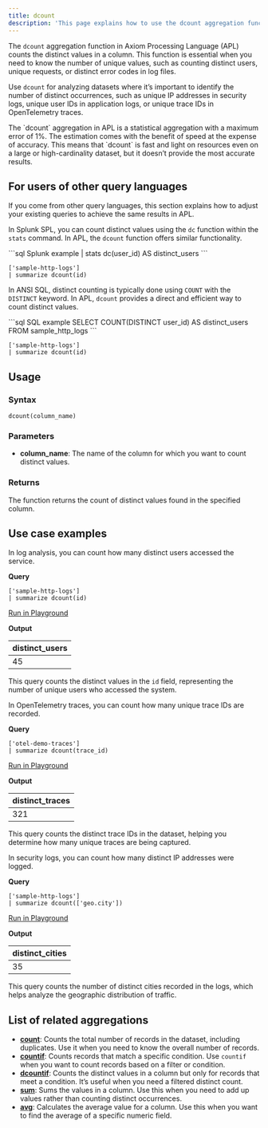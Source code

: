 ```yaml
---
title: dcount
description: 'This page explains how to use the dcount aggregation function in APL.'
---
```


The `dcount` aggregation function in Axiom Processing Language (APL) counts the distinct values in a column. This function is essential when you need to know the number of unique values, such as counting distinct users, unique requests, or distinct error codes in log files. 

Use `dcount` for analyzing datasets where it’s important to identify the number of distinct occurrences, such as unique IP addresses in security logs, unique user IDs in application logs, or unique trace IDs in OpenTelemetry traces.

<Note>
The `dcount` aggregation in APL is a statistical aggregation with a maximum error of 1%. The estimation comes with the benefit of speed at the expense of accuracy. This means that `dcount` is fast and light on resources even on a large or high-cardinality dataset, but it doesn’t provide the most accurate results.
</Note>

## For users of other query languages

If you come from other query languages, this section explains how to adjust your existing queries to achieve the same results in APL.

<AccordionGroup>
<Accordion title="Splunk SPL users">

In Splunk SPL, you can count distinct values using the `dc` function within the `stats` command. In APL, the `dcount` function offers similar functionality.

<CodeGroup>
```sql Splunk example
| stats dc(user_id) AS distinct_users
```

```kusto APL equivalent
['sample-http-logs']
| summarize dcount(id)
```
</CodeGroup>

</Accordion>

<Accordion title="ANSI SQL users">

In ANSI SQL, distinct counting is typically done using `COUNT` with the `DISTINCT` keyword. In APL, `dcount` provides a direct and efficient way to count distinct values.

<CodeGroup>
```sql SQL example
SELECT COUNT(DISTINCT user_id) AS distinct_users
FROM sample_http_logs
```

```kusto APL equivalent
['sample-http-logs']
| summarize dcount(id)
```
</CodeGroup>

</Accordion>
</AccordionGroup>

## Usage

### Syntax

```kusto
dcount(column_name)
```

### Parameters

- **column_name**: The name of the column for which you want to count distinct values.

### Returns

The function returns the count of distinct values found in the specified column.

## Use case examples

<Tabs>

<Tab title="Log analysis">

In log analysis, you can count how many distinct users accessed the service.

**Query**

```kusto
['sample-http-logs']
| summarize dcount(id)
```

[Run in Playground](https://play.axiom.co/axiom-play-qf1k/explorer?initForm=%7B%22apl%22%3A%22%5B'sample-http-logs'%5D%20%7C%20summarize%20dcount(id)%22%7D)

**Output**

| distinct_users |
|----------------|
| 45             |

This query counts the distinct values in the `id` field, representing the number of unique users who accessed the system.

</Tab>

<Tab title="OpenTelemetry traces">

In OpenTelemetry traces, you can count how many unique trace IDs are recorded.

**Query**

```kusto
['otel-demo-traces']
| summarize dcount(trace_id)
```

[Run in Playground](https://play.axiom.co/axiom-play-qf1k/explorer?initForm=%7B%22apl%22%3A%22%5B'otel-demo-traces'%5D%20%7C%20summarize%20dcount(trace_id)%22%7D)

**Output**

| distinct_traces |
|-----------------|
| 321             |

This query counts the distinct trace IDs in the dataset, helping you determine how many unique traces are being captured.

</Tab>

<Tab title="Security logs">

In security logs, you can count how many distinct IP addresses were logged.

**Query**

```kusto
['sample-http-logs']
| summarize dcount(['geo.city'])
```

[Run in Playground](https://play.axiom.co/axiom-play-qf1k/explorer?initForm=%7B%22apl%22%3A%22%5B'sample-http-logs'%5D%20%7C%20summarize%20dcount(%5B'geo.city'%5D)%22%7D)

**Output**

| distinct_cities |
|-----------------|
| 35              |

This query counts the number of distinct cities recorded in the logs, which helps analyze the geographic distribution of traffic.

</Tab>

</Tabs>

## List of related aggregations

- [**count**](/apl/aggregation-function/count): Counts the total number of records in the dataset, including duplicates. Use it when you need to know the overall number of records.
- [**countif**](/apl/aggregation-function/countif): Counts records that match a specific condition. Use `countif` when you want to count records based on a filter or condition.
- [**dcountif**](/apl/aggregation-function/dcountif): Counts the distinct values in a column but only for records that meet a condition. It’s useful when you need a filtered distinct count.
- [**sum**](/apl/aggregation-function/sum): Sums the values in a column. Use this when you need to add up values rather than counting distinct occurrences.
- [**avg**](/apl/aggregation-function/avg): Calculates the average value for a column. Use this when you want to find the average of a specific numeric field.